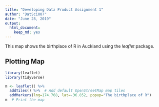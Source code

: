 ---
title: "Developing Data Product Assignment 1"
author: "DatSci007"
date: "June 28, 2019"
output: 
  html_document: 
    keep_md: yes
---

This map shows the birthplace of R in Auckland using the *leaflet* package.

## Plotting Map


```{r Leaflet2, echo=TRUE}
library(leaflet)
library(tidyverse)

m <- leaflet() %>%
  addTiles() %>%  # Add default OpenStreetMap map tiles
  addMarkers(lng=174.768, lat=-36.852, popup="The birthplace of R")
m  # Print the map


```

